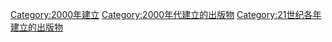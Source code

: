 {{Cat topic in year| topic=建立的出版物| year=2000}}

[[Category:2000年建立|Category:2000年建立]]
[[Category:2000年代建立的出版物|Category:2000年代建立的出版物]]
[[Category:21世纪各年建立的出版物|Category:21世纪各年建立的出版物]]